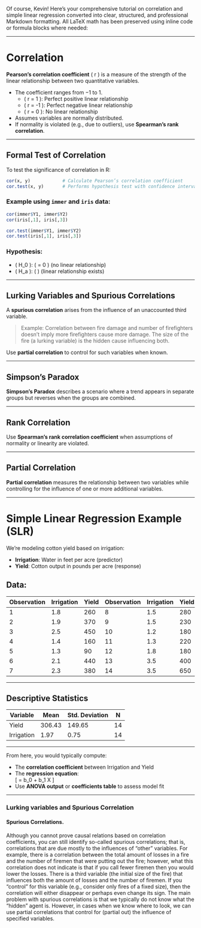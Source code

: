 Of course, Kevin! Here's your comprehensive tutorial on correlation and simple linear regression converted into clear, structured, and professional Markdown formatting. All LaTeX math has been preserved using inline code or formula blocks where needed:

---

# Correlation

**Pearson's correlation coefficient** \( r \) is a measure of the strength of the linear relationship between two quantitative variables.

- The coefficient ranges from −1 to 1.
  - \( r = 1 \): Perfect positive linear relationship  
  - \( r = -1 \): Perfect negative linear relationship  
  - \( r = 0 \): No linear relationship  
- Assumes variables are normally distributed.
- If normality is violated (e.g., due to outliers), use **Spearman's rank correlation**.

---

## Formal Test of Correlation

To test the significance of correlation in R:

```r
cor(x, y)            # Calculate Pearson’s correlation coefficient
cor.test(x, y)       # Performs hypothesis test with confidence interval
```

### Example using `immer` and `iris` data:

```r
cor(immer$Y1, immer$Y2)
cor(iris[,1], iris[,3])

cor.test(immer$Y1, immer$Y2)
cor.test(iris[,1], iris[,3])
```

### Hypothesis:

- \( H_0 \): \( \rho = 0 \) (no linear relationship)  
- \( H_a \): \( \rho \ne 0 \) (linear relationship exists)

---

## Lurking Variables and Spurious Correlations

A **spurious correlation** arises from the influence of an unaccounted third variable.

> Example: Correlation between fire damage and number of firefighters doesn’t imply more firefighters cause more damage. The size of the fire (a lurking variable) is the hidden cause influencing both.

Use **partial correlation** to control for such variables when known.

---

## Simpson’s Paradox

**Simpson’s Paradox** describes a scenario where a trend appears in separate groups but reverses when the groups are combined.

---

## Rank Correlation

Use **Spearman’s rank correlation coefficient** when assumptions of normality or linearity are violated.

---

## Partial Correlation

**Partial correlation** measures the relationship between two variables while controlling for the influence of one or more additional variables.

---

# Simple Linear Regression Example (SLR)

We’re modeling cotton yield based on irrigation:

- **Irrigation**: Water in feet per acre (predictor)
- **Yield**: Cotton output in pounds per acre (response)

## Data:

| Observation | Irrigation | Yield | Observation | Irrigation | Yield |
|-------------|------------|-------|-------------|------------|-------|
| 1           | 1.8        | 260   | 8           | 1.5        | 280   |
| 2           | 1.9        | 370   | 9           | 1.5        | 230   |
| 3           | 2.5        | 450   | 10          | 1.2        | 180   |
| 4           | 1.4        | 160   | 11          | 1.3        | 220   |
| 5           | 1.3        | 90    | 12          | 1.8        | 180   |
| 6           | 2.1        | 440   | 13          | 3.5        | 400   |
| 7           | 2.3        | 380   | 14          | 3.5        | 650   |

---

## Descriptive Statistics

| Variable   | Mean     | Std. Deviation | N  |
|------------|----------|----------------|----|
| Yield      | 306.43   | 149.65         | 14 |
| Irrigation | 1.97     | 0.75           | 14 |

---

From here, you would typically compute:

- The **correlation coefficient** between Irrigation and Yield
- The **regression equation**:  
  \[
  \hat{Y} = b_0 + b_1 \cdot X
  \]
- Use **ANOVA output** or **coefficients table** to assess model fit

---

### Lurking variables and Spurious Correlation

#### Spurious Correlations. 

Although you cannot prove causal relations based on correlation coefficients, you can still identify so-called spurious correlations; that is, correlations that are due mostly to the influences of "other" variables. For example, there is a correlation between the total amount of losses in a fire and the number of firemen that were putting out the fire; however, what this correlation does not indicate is that if you call fewer firemen then you would lower the losses. There is a third variable (the initial size of the fire) that influences both the amount of losses and the number of firemen. If you "control" for this variable (e.g., consider only fires of a fixed size), then the correlation will either disappear or perhaps even change its sign. The main problem with spurious correlations is that we typically do not know what the "hidden" agent is. However, in cases when we know where to look, we can use partial correlations that control for (partial out) the influence of specified variables.
